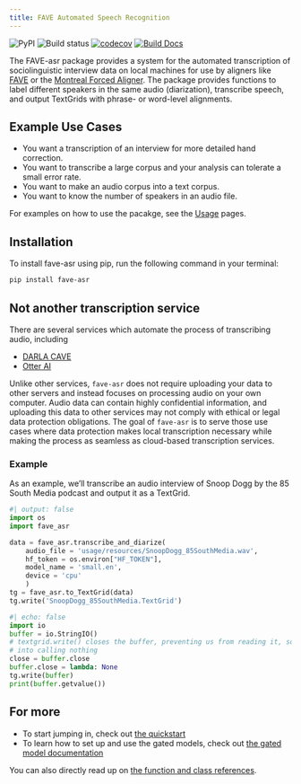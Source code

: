 ```yaml
---
title: FAVE Automated Speech Recognition
---
```


![PyPI](https://img.shields.io/pypi/v/fave-asr)
![Build status](https://github.com/Forced-Alignment-and-Vowel-Extraction/fave-asr/actions/workflows/build.yml/badge.svg)
[![codecov](https://codecov.io/gh/Forced-Alignment-and-Vowel-Extraction/fave-asr/graph/badge.svg?token=V54YXTIOPQ)](https://codecov.io/gh/Forced-Alignment-and-Vowel-Extraction/fave-asr)
[![Build Docs](https://github.com/Forced-Alignment-and-Vowel-Extraction/fave-asr/actions/workflows/quarto_docs.yml/badge.svg)](https://forced-alignment-and-vowel-extraction.github.io/fave-asr/)

The FAVE-asr package provides a system for the automated transcription of sociolinguistic interview data on local machines for use by aligners like [FAVE](https://github.com/JoFrhwld/FAVE) or the [Montreal Forced Aligner](https://montreal-forced-aligner.readthedocs.io/en/latest/). The package provides functions to label different speakers in the same audio (diarization), transcribe speech, and output TextGrids with phrase- or word-level alignments.

## Example Use Cases

- You want a transcription of an interview for more detailed hand correction.
- You want to transcribe a large corpus and your analysis can tolerate a small error rate.
- You want to make an audio corpus into a text corpus.
- You want to know the number of speakers in an audio file.

For examples on how to use the pacakge, see the [Usage](usage/) pages.

## Installation
To install fave-asr using pip, run the following command in your terminal:

```bash
pip install fave-asr
```


## Not another transcription service

There are several services which automate the process of transcribing audio, including

- [DARLA CAVE](http://darla.dartmouth.edu/cave)
- [Otter AI](https://otter.ai/)

Unlike other services, `fave-asr` does not require uploading your data to other servers and instead focuses on processing audio on your own computer. Audio data can contain highly confidential information, and uploading this data to other services may not comply with ethical or legal data protection obligations. The goal of `fave-asr` is to serve those use cases where data protection makes local transcription necessary while making the process as seamless as cloud-based transcription services. 

### Example

As an example, we'll transcribe an audio interview of Snoop Dogg by the 85 South Media podcast and output it as a TextGrid.

```python
#| output: false
import os
import fave_asr

data = fave_asr.transcribe_and_diarize(
    audio_file = 'usage/resources/SnoopDogg_85SouthMedia.wav',
    hf_token = os.environ["HF_TOKEN"],
    model_name = 'small.en',
    device = 'cpu'
    )
tg = fave_asr.to_TextGrid(data)
tg.write('SnoopDogg_85SouthMedia.TextGrid')
```
```python
#| echo: false
import io
buffer = io.StringIO()
# textgrid.write() closes the buffer, preventing us from reading it, so trick it
# into calling nothing
close = buffer.close
buffer.close = lambda: None
tg.write(buffer)
print(buffer.getvalue())
```

## For more

- To start jumping in, check out [the quickstart](usage/index.qmd)
- To learn how to set up and use the gated models, check out [the gated model documentation](usage/gated_models.qmd)

You can also directly read up on [the function and class references](reference/index.qmd).
